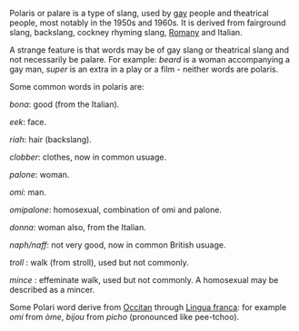 Polaris or palare is a type of slang, used by [[gay]] people and theatrical people, most notably in the 1950s and 1960s. It is derived from fairground slang, backslang, cockney rhyming slang, [[Romany]] and Italian.<p>
A strange feature is that words may be of gay slang or theatrical slang and not necessarily be palare. For example: ''beard'' is a woman accompanying a gay man, ''super'' is an extra in a play or a film - neither words are polaris.<p>
Some common words in polaris are:
<p>
''bona'': good (from the Italian).

''eek'': face.

''riah'': hair (backslang).

''clobber'': clothes, now in common usuage.

''palone'': woman.

''omi'': man.

''omipalone'': homosexual, combination of omi and palone.

''donna'': woman also, from the Italian.

''naph/naff'': not very good, now in common British usuage.

''troll'' : walk (from stroll), used but not commonly.

''mince'' : effeminate walk, used but not commonly. A homosexual may be described as a mincer.

Some Polari word derive from [[Occitan]] through [[Lingua franca]]:
for example ''omi'' from ''òme'', ''bijou'' from ''picho'' (pronounced like pee-tchoo).